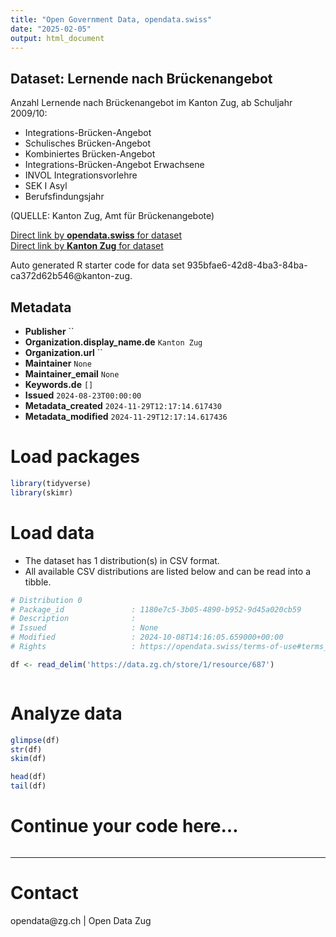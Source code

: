 ```yaml
---
title: "Open Government Data, opendata.swiss"
date: "2025-02-05"
output: html_document
---
```


## Dataset: Lernende nach Brückenangebot

Anzahl Lernende nach Brückenangebot im Kanton Zug, ab Schuljahr 2009/10:

- Integrations-Brücken-Angebot
- Schulisches Brücken-Angebot
- Kombiniertes Brücken-Angebot
- Integrations-Brücken-Angebot Erwachsene
- INVOL Integrationsvorlehre
- SEK I Asyl
- Berufsfindungsjahr


(QUELLE: Kanton Zug, Amt für Brückenangebote)

[Direct link by **opendata.swiss** for dataset](https://opendata.swiss/de/dataset/lernende-nach-bruckenangebot)<br>
[Direct link by **Kanton Zug** for dataset](https://www.zg.ch/behoerden/gesundheitsdirektion/statistikfachstelle/themen/bildung/4-brueckenangebote)

Auto generated R starter code for data set 935bfae6-42d8-4ba3-84ba-ca372d62b546@kanton-zug.

## Metadata

- **Publisher** ``
- **Organization.display_name.de** `Kanton Zug`
- **Organization.url** ``
- **Maintainer** `None`
- **Maintainer_email** `None`
- **Keywords.de** `[]`
- **Issued** `2024-08-23T00:00:00`
- **Metadata_created** `2024-11-29T12:17:14.617430`
- **Metadata_modified** `2024-11-29T12:17:14.617436`


# Load packages

```r

library(tidyverse)
library(skimr)

```

# Load data

-   The dataset has 1 distribution(s) in CSV format.
-   All available CSV distributions are listed below and can be read into a tibble.

```r

# Distribution 0
# Package_id               : 1180e7c5-3b05-4890-b952-9d45a020cb59
# Description              : 
# Issued                   : None
# Modified                 : 2024-10-08T14:16:05.659000+00:00
# Rights                   : https://opendata.swiss/terms-of-use#terms_by

df <- read_delim('https://data.zg.ch/store/1/resource/687')



```

# Analyze data

```r

glimpse(df)
str(df)
skim(df)

head(df)
tail(df)

```

# Continue your code here...

```r

```

------------------------------------------------------------------------

# Contact

opendata@zg.ch | Open Data Zug
